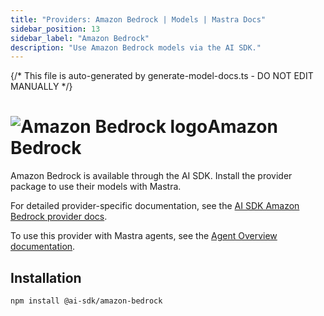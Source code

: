 ```yaml
---
title: "Providers: Amazon Bedrock | Models | Mastra Docs"
sidebar_position: 13
sidebar_label: "Amazon Bedrock"
description: "Use Amazon Bedrock models via the AI SDK."
---
```


{/* This file is auto-generated by generate-model-docs.ts - DO NOT EDIT MANUALLY */}

# <img src="https://models.dev/logos/amazon-bedrock.svg" alt="Amazon Bedrock logo" className="inline w-8 h-8 mr-2 align-middle dark:invert dark:brightness-0 dark:contrast-200" />Amazon Bedrock

Amazon Bedrock is available through the AI SDK. Install the provider package to use their models with Mastra.

For detailed provider-specific documentation, see the [AI SDK Amazon Bedrock provider docs](https://ai-sdk.dev/providers/ai-sdk-providers/amazon-bedrock).

To use this provider with Mastra agents, see the [Agent Overview documentation](/docs/agents/overview).

## Installation

```bash npm2yarn copy
npm install @ai-sdk/amazon-bedrock
```
